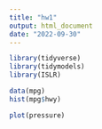 ```yaml
---
title: "hw1"
output: html_document
date: "2022-09-30"
---
```


```r
library(tidyverse)
library(tidymodels)
library(ISLR)
```



```r
data(mpg)
hist(mpg$hwy)
```



```r
plot(pressure)
```

